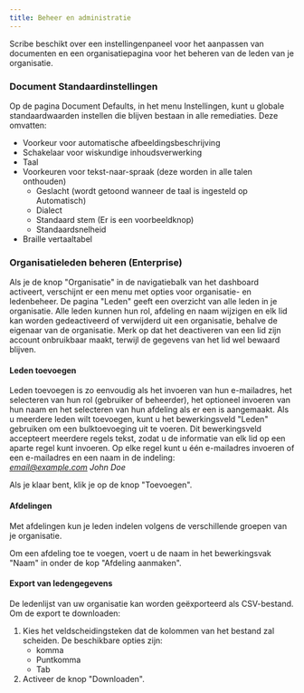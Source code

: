 ```yaml
---
title: Beheer en administratie
---
```



Scribe beschikt over een instellingenpaneel voor het aanpassen van documenten en een organisatiepagina voor het beheren van de leden van je organisatie.

### Document Standaardinstellingen 

Op de pagina Document Defaults, in het menu Instellingen, kunt u globale standaardwaarden instellen die blijven bestaan in alle remediaties. Deze omvatten:
* Voorkeur voor automatische afbeeldingsbeschrijving
* Schakelaar voor wiskundige inhoudsverwerking
* Taal
* Voorkeuren voor tekst-naar-spraak (deze worden in alle talen onthouden)
    * Geslacht (wordt getoond wanneer de taal is ingesteld op Automatisch)
    * Dialect
    * Standaard stem (Er is een voorbeeldknop)
    * Standaardsnelheid
* Braille vertaaltabel

### Organisatieleden beheren (Enterprise)

Als je de knop "Organisatie" in de navigatiebalk van het dashboard activeert, verschijnt er een menu met opties voor organisatie- en ledenbeheer. De pagina "Leden" geeft een overzicht van alle leden in je organisatie. Alle leden kunnen hun rol, afdeling en naam wijzigen en elk lid kan worden gedeactiveerd of verwijderd uit een organisatie, behalve de eigenaar van de organisatie. Merk op dat het deactiveren van een lid zijn account onbruikbaar maakt, terwijl de gegevens van het lid wel bewaard blijven.

#### Leden toevoegen

Leden toevoegen is zo eenvoudig als het invoeren van hun e-mailadres, het selecteren van hun rol (gebruiker of beheerder), het optioneel invoeren van hun naam en het selecteren van hun afdeling als er een is aangemaakt.
Als u meerdere leden wilt toevoegen, kunt u het bewerkingsveld "Leden" gebruiken om een bulktoevoeging uit te voeren. Dit bewerkingsveld accepteert meerdere regels tekst, zodat u de informatie van elk lid op een aparte regel kunt invoeren. Op elke regel kunt u één e-mailadres invoeren of een e-mailadres en een naam in de indeling:  
*email@example.com John Doe*

Als je klaar bent, klik je op de knop "Toevoegen". 

#### Afdelingen

Met afdelingen kun je leden indelen volgens de verschillende groepen van je organisatie.

Om een afdeling toe te voegen, voert u de naam in het bewerkingsvak "Naam" in onder de kop "Afdeling aanmaken".

#### Export van ledengegevens

De ledenlijst van uw organisatie kan worden geëxporteerd als CSV-bestand. Om de export te downloaden:
1. Kies het veldscheidingsteken dat de kolommen van het bestand zal scheiden. De beschikbare opties zijn:
    * komma
    * Puntkomma
    * Tab
1. Activeer de knop "Downloaden".

